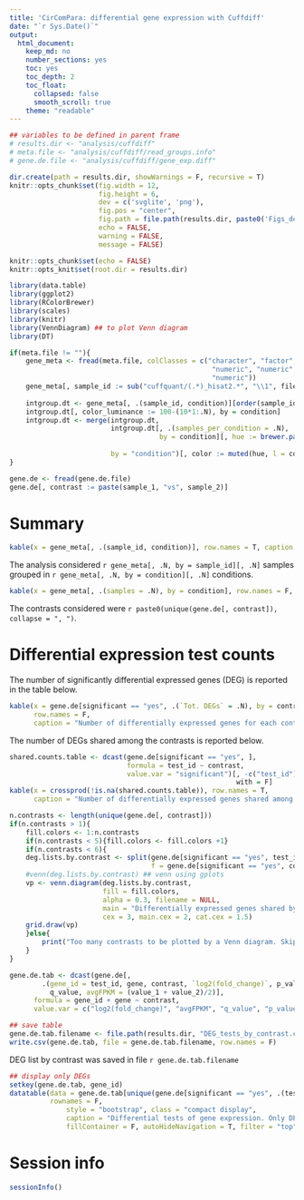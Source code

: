 ```yaml
---
title: 'CirComPara: differential gene expression with Cuffdiff'
date: "`r Sys.Date()`"  
output: 
  html_document: 
    keep_md: no
    number_sections: yes
    toc: yes
    toc_depth: 2
    toc_float: 
      collapsed: false
      smooth_scroll: true
    theme: "readable"
---
```


```r
## variables to be defined in parent frame
# results.dir <- "analysis/cuffdiff"
# meta.file <- "analysis/cuffdiff/read_groups.info"
# gene.de.file <- "analysis/cuffdiff/gene_exp.diff"

dir.create(path = results.dir, showWarnings = F, recursive = T)
knitr::opts_chunk$set(fig.width = 12, 
                      fig.height = 6, 
                      dev = c('svglite', 'png'), 
                      fig.pos = "center",
                      fig.path = file.path(results.dir, paste0('Figs_deg_cuffdiff', .Platform$file.sep)),
                      echo = FALSE, 
                      warning = FALSE, 
                      message = FALSE)

knitr::opts_chunk$set(echo = FALSE)
knitr::opts_knit$set(root.dir = results.dir)

library(data.table)
library(ggplot2)
library(RColorBrewer)
library(scales)
library(knitr)
library(VennDiagram) ## to plot Venn diagram
library(DT)
```

```r
if(meta.file != ""){
    gene_meta <- fread(meta.file, colClasses = c("character", "factor", "character", 
                                                  "numeric", "numeric", "numeric", 
                                                  "numeric"))
    gene_meta[, sample_id := sub("cuffquant/(.*)_hisat2.*", "\\1", file)]
    
    intgroup.dt <- gene_meta[, .(sample_id, condition)][order(sample_id)]
    intgroup.dt[, color_luminance := 100-(10*1:.N), by = condition]
    intgroup.dt <- merge(intgroup.dt, 
                         intgroup.dt[, .(samples_per_condition = .N), 
                                     by = condition][, hue := brewer.pal(8, 
                                                                         "Set2")[1:length(condition)]][], 
                         by = "condition")[, color := muted(hue, l = color_luminance)][]
}

gene.de <- fread(gene.de.file)
gene.de[, contrast := paste(sample_1, "vs", sample_2)]
```

# Summary

```r
kable(x = gene_meta[, .(sample_id, condition)], row.names = T, caption = "Samples' condition groups")
```

The analysis considered `r gene_meta[, .N, by = sample_id][, .N]` samples grouped in `r gene_meta[, .N, by = condition][, .N]` conditions.  

```r
kable(x = gene_meta[, .(samples = .N), by = condition], row.names = F, caption = "Number of replicates for each condition group")
```

The contrasts considered were `r paste0(unique(gene.de[, contrast]), collapse = ", ")`.  

# Differential expression test counts 

The number of significantly differential expressed genes (DEG) is reported in the table below.  

```r
kable(x = gene.de[significant == "yes", .(`Tot. DEGs` = .N), by = contrast], 
      row.names = F, 
      caption = "Number of differentially expressed genes for each contrast")
```

The number of DEGs shared among the contrasts is reported below.  

```r
shared.counts.table <- dcast(gene.de[significant == "yes", ], 
                             formula = test_id ~ contrast, 
                             value.var = "significant")[, -c("test_id"), 
                                                        with = F]
kable(x = crossprod(!is.na(shared.counts.table)), row.names = T, 
      caption = "Number of differentially expressed genes shared among contrasts")
```

```r
n.contrasts <- length(unique(gene.de[, contrast]))
if(n.contrasts > 1){
    fill.colors <- 1:n.contrasts
    if(n.contrasts < 5){fill.colors <- fill.colors +1}
    if(n.contrasts < 6){
    deg.lists.by.contrast <- split(gene.de[significant == "yes", test_id], 
                                   f = gene.de[significant == "yes", contrast])
    #venn(deg.lists.by.contrast) ## venn using gplots
    vp <- venn.diagram(deg.lists.by.contrast, 
                       fill = fill.colors, 
                       alpha = 0.3, filename = NULL,
                       main = "Differentially expressed genes shared by the contrasts", 
                       cex = 3, main.cex = 2, cat.cex = 1.5)
    grid.draw(vp)
    }else{
        print("Too many contrasts to be plotted by a Venn diagram. Skipped.")
    }
}
```

```r
gene.de.tab <- dcast(gene.de[, 
        .(gene_id = test_id, gene, contrast, `log2(fold_change)`, p_value, 
          q_value, avgFPKM = (value_1 + value_2)/2)], 
      formula = gene_id + gene ~ contrast, 
      value.var = c("log2(fold_change)", "avgFPKM", "q_value", "p_value"))

## save table
gene.de.tab.filename <- file.path(results.dir, "DEG_tests_by_contrast.csv")
write.csv(gene.de.tab, file = gene.de.tab.filename, row.names = F)
```

DEG list by contrast was saved in file `r gene.de.tab.filename`

```r
## display only DEGs
setkey(gene.de.tab, gene_id)
datatable(data = gene.de.tab[unique(gene.de[significant == "yes", .(test_id)]),], 
          rownames = F, 
              style = "bootstrap", class = "compact display", 
              caption = "Differential tests of gene expression. Only DEGs in at least one contrast are reported", 
              fillContainer = F, autoHideNavigation = T, filter = "top")
```

# Session info
```r
sessionInfo()
```